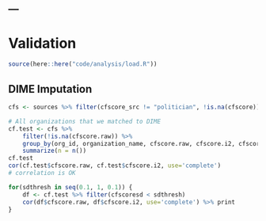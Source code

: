 ---
---

# Validation

```r
source(here::here("code/analysis/load.R"))
```

## DIME Imputation

```r
cfs <- sources %>% filter(cfscore_src != "politician", !is.na(cfscore))

# All organizations that we matched to DIME
cf.test <- cfs %>%
    filter(!is.na(cfscore.raw)) %>%
    group_by(org_id, organization_name, cfscore.raw, cfscore.i2, cfscoresd) %>%
    summarize(n = n())
cf.test
cor(cf.test$cfscore.raw, cf.test$cfscore.i2, use='complete')
# correlation is OK

for(sdthresh in seq(0.1, 1, 0.1)) {
    df <- cf.test %>% filter(cfscoresd < sdthresh)
    cor(df$cfscore.raw, df$cfscore.i2, use='complete') %>% print
}
```